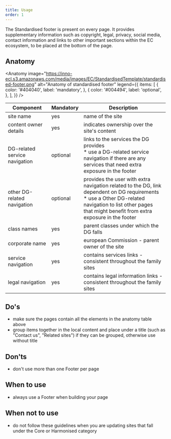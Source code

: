 ```yaml
---
title: Usage
order: 1
---
```



<Paragraph size="lead">
  The Standardised footer is present on every page. It provides supplementary
  information such as copyright, legal, privacy, social media, contact
  information and links to other important sections within the EC ecosystem, to
  be placed at the bottom of the page.
</Paragraph>

## Anatomy

<Anatomy
  image="https://inno-ecl.s3.amazonaws.com/media/images/EC/StandardisedTemplate/standardised-footer.png"
  alt="Anatomy of standardised footer"
  legend={{
    items: [
      {
        color: '#404040',
        label: 'mandatory',
      },
      {
        color: '#004494',
        label: 'optional',
      },
    ],
  }}
/>

| Component                     | Mandatory | Description                                                                                                                                                                                                    |
| ----------------------------- | --------- | -------------------------------------------------------------------------------------------------------------------------------------------------------------------------------------------------------------- |
| site name                     | yes       | name of the site                                                                                                                                                                                               |
| content owner details         | yes       | indicates ownership over the site's content                                                                                                                                                                    |
| DG-related service navigation | optional  | links to the services the DG provides<br/>\* use a DG-related service navigation if there are any services that need extra exposure in the footer                                                              |
| other DG-related navigation   | optional  | provides the user with extra navigation related to the DG, link dependent on DG requirements<br/>\* use a Other DG-related navigation to list other pages that might benefit from extra exposure in the footer |
| class names                   | yes       | parent classes under which the DG falls                                                                                                                                                                        |
| corporate name                | yes       | european Commission - parent owner of the site                                                                                                                                                                 |
| service navigation            | yes       | contains services links - consistent throughout the family sites                                                                                                                                               |
| legal navigation              | yes       | contains legal information links - consistent throughout the family sites                                                                                                                                      |

## Do's

- make sure the pages contain all the elements in the anatomy table above
- group items together in the local content and place under a title (such as "Contact us", "Related sites") if they can be grouped, otherwise use without title

## Don'ts

- don't use more than one Footer per page

## When to use

- always use a Footer when building your page

## When not to use

- do not follow these guidelines when you are updating sites that fall under the <Link to="/ec/core-template/">Core</Link> or <Link to="/ec/harmonised-templates/group1/">Harmonised</Link> category
